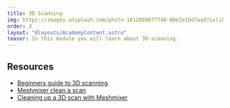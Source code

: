 ```yaml
---
title: 3D Scanning
img: https://images.unsplash.com/photo-1612888077748-00e3a1bd7aad?ixlib=rb-4.0.3&ixid=MnwxMjA3fDB8MHxwaG90by1wYWdlfHx8fGVufDB8fHx8&auto=format&fit=crop&w=2070&q=80
order: 3
layout: "@layouts/AcademyContent.astro"
teaser: In this module you will learn about 3D-scanning.
---
```


## Resources

- <a href="https://www.3d-scantech.com/beginners-guide-to-3d-scanning/" target="_blank" rel="noopener noreferrer">Beginners guide to 3D scanning</a>
- <a href="https://www.youtube.com/watch?v=tkIAY3PJR7s" target="_blank" rel="noopener noreferrer">Meshmixer clean a scan</a>
- <a href="https://3dtotal.com/tutorials/t/cleaning-up-a-3d-scan-with-meshmixer#article-get-your-object-in-the-right-place" target="_blank" rel="noopener noreferrer">Cleaning up a 3D scan with Meshmixer</a>



